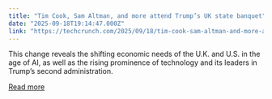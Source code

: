 ```yaml
---
title: "Tim Cook, Sam Altman, and more attend Trump’s UK state banquet"
date: "2025-09-18T19:14:47.000Z"
link: "https://techcrunch.com/2025/09/18/tim-cook-sam-altman-and-more-attend-trumps-uk-state-banquet/"
---
```


This change reveals the shifting economic needs of the U.K. and U.S. in the age of AI, as well as the rising prominence of technology and its leaders in Trump’s second administration. 

[Read more](https://techcrunch.com/2025/09/18/tim-cook-sam-altman-and-more-attend-trumps-uk-state-banquet/)
